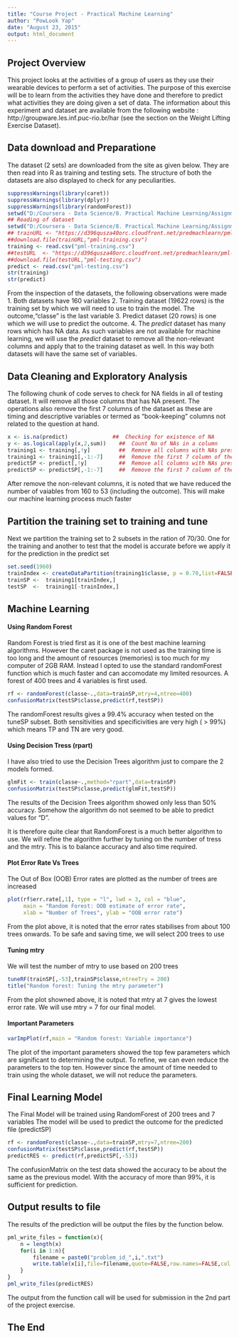 ```yaml
---
title: "Course Project - Practical Machine Learning"
author: "PowLook Yap"
date: "August 23, 2015"
output: html_document
---
```

## Project Overview
This project looks at the activities of a group of users as they use their wearable devices to perform a set of activities. The purpose of this exercise will be to learn from the activities they have done and therefore to predict what activities they are doing given a set of data. The information about this experiment and dataset are available from the following website : http://groupware.les.inf.puc-rio.br/har (see the section on the Weight Lifting Exercise Dataset). 

## Data download and Preparatione
The dataset (2 sets) are downloaded from the site as given below.
They are then read into R as training and testing sets. The structure of both the datasets are also displayed to check for any peculiarities.

```r
suppressWarnings(library(caret))
suppressWarnings(library(dplyr))
suppressWarnings(library(randomForest))
setwd("D:/Coursera - Data Science/8. Practical Machine Learning/Assignments")
## Reading of dataset
setwd("D:/Coursera - Data Science/8. Practical Machine Learning/Assignments")
## trainURL <- "https://d396qusza40orc.cloudfront.net/predmachlearn/pml-training.csv"
##download.file(trainURL,"pml-training.csv")
training <- read.csv("pml-training.csv")
##testURL  <- "https://d396qusza40orc.cloudfront.net/predmachlearn/pml-testing.csv"
##download.file(testURL,"pml-testing.csv")
predict <- read.csv("pml-testing.csv")
str(training)
str(predict)
```
From the inspection of the datasets, the following observations were made
1. Both datasets have 160 variables
2. Training dataset (19622 rows) is the training set by which we will need to use to train the model. The outcome,"classe" is the last variable
3. Predict dataset (20 rows) is one which we will use to predict the outcome.
4. The *predict* dataset has many rows which has NA data. As such variables are not available for machine learning, we will use the *predict* dataset to remove all the non-relevant columns and apply that to the training dataset as well. In this way both datasets will have the same set of variables.

## Data Cleaning and Exploratory Analysis
The following chunk of code serves to check for NA fields in all of testing dataset. It will remove all those columns that has NA present. The operations also remove the first 7 columns of the dataset as these are timing and descriptive variables or termed as "book-keeping" columns not related to the question at hand.
```r
x <- is.na(predict)              ##  Checking for existence of NA
y <- as.logical(apply(x,2,sum))    ##  Count No of NAs in a column
training1 <- training[,!y]         ##  Remove all columns with NAs present
training1 <- training1[,-1:-7]     ##  Remove the first 7 column of the training dataset 
predictSP <- predict[,!y]          ##  Remove all columns with NAs present
predictSP <- predictSP[,-1:-7]     ##  Remove the first 7 column of the predict dataset
```
After remove the non-relevant columns, it is noted that we have reduced the number of vaiables from 160 to 53 (including the outcome). This will make our machine learning process much faster

## Partition the training set to training and tune
Next we partition the training set to 2 subsets in the ration of 70/30. One for the training and another to test that the model is accurate before we apply it for the prediction in the predict set
```r
set.seed(1960)
trainIndex <- createDataPartition(training1$classe, p = 0.70,list=FALSE)
trainSP <-  training1[trainIndex,]
testSP  <-  training1[-trainIndex,]
```

## Machine Learning
#### Using Random Forest
Random Forest is tried first as it is one of the best machine learning algorithms. However the caret package is not used as the training time is too long and the amount of resources (memories) is too much for my computer of 2GB RAM. Instead I opted to use the standard randomForest function which is much faster and can accomodate my limited resources. A forest of 400 trees and 4 variables is first used.
```r
rf <- randomForest(classe~.,data=trainSP,mtry=4,ntree=400)
confusionMatrix(testSP$classe,predict(rf,testSP))
```
The randomForest results gives a 99.4% accuracy when tested on the tuneSP subset. Both sensitivities and specificivities are very high ( > 99%) which means TP and TN are very good.

#### Using Decision Tress (rpart)
I have also tried to use the Decision Trees algorithm  just to compare the 2 models formed. 
```r
glmFit <- train(classe~.,method="rpart",data=trainSP)
confusionMatrix(testSP$classe,predict(glmFit,testSP))
```
The results of the Decision Trees algorithm showed only less than 50% accuracy. Somehow the algorithm do not seemed to be able to predict values for "D". 

It is therefore quite clear that RandomForest is a much better algorithm to use. We will refine the algorithm further by tuning on the number of tress and the mtry. This is to balance accuracy and also time required.

#### Plot Error Rate Vs Trees
The Out of Box (OOB) Error rates are plotted as the number of trees are increased
```r
plot(rf$err.rate[,1], type = "l", lwd = 3, col = "blue",
     main = "Random Forest: OOB estimate of error rate",
     xlab = "Number of Trees", ylab = "OOB error rate")
```
From the plot above, it is noted that the error rates stabilises from about 100 trees onwards. To be safe and saving time, we will select 200 trees to use

#### Tuning mtry
We will test the number of mtry to use based on 200 trees
```r
tuneRF(trainSP[,-53],trainSP$classe,ntreeTry = 200)
title("Random forest: Tuning the mtry parameter")
```
From the plot showned above, it is noted that mtry at 7 gives the lowest error rate. We will use mtry = 7 for our final model. 

#### Important Parameters
```r
varImpPlot(rf,main = "Random forest: Variable importance")
```
The plot of the important parameters showed the top few parameters which are significant to determining the output. To refine, we can even reduce the parameters to the top ten. However since the amount of time needed to train using the whole dataset, we will not reduce the parameters.

## Final Learning Model
The Final Model will be trained using RandomForest of 200 trees and 7 variables
The model will be used to predict the outcome for the predicted file (predictSP)
```r
rf <- randomForest(classe~.,data=trainSP,mtry=7,ntree=200)
confusionMatrix(testSP$classe,predict(rf,testSP))
predictRES <- predict(rf,predictSP[,-53])
```
The confusionMatrix on the test data showed the accuracy to be about the same as the previous model. With the accuracy of more than 99%, it is sufficient for prediction.

## Output results to file
The results of the prediction will be output the files by the function below.
```r
pml_write_files = function(x){
    n = length(x)
    for(i in 1:n){
        filename = paste0("problem_id_",i,".txt")
        write.table(x[i],file=filename,quote=FALSE,row.names=FALSE,col.names=FALSE)
    }
}
pml_write_files(predictRES)
```
The output from the function call will be used for submission in the 2nd part of the project exercise.

## The End
